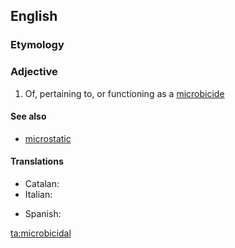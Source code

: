 ==English==

===Etymology===
{{suffix|microbicide|al}}

===Adjective===
{{en-adj}}

# Of, pertaining to, or functioning as a [[microbicide]]

====See also====
*[[microstatic]]

====Translations====
{{trans-top|of, pertaining to, or functioning as a microbicide}}
* Catalan: {{t-|ca|microbicida}}
* Italian: {{t-|it|microbicida}}
{{trans-mid}}
* Spanish: {{t-|es|microbicida}}
{{trans-bottom}}

[[ta:microbicidal]]
